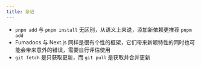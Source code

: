 ```yaml
---
title: 杂记
---
```

- `pnpm add` 与 `pnpm install` 无区别，从语义上来说，添加新依赖更推荐 `pnpm add`
- Fumadocs 与 Next.js 同样是很有个性的框架，它们带来新颖特性的同时也可能会带来意外的错误，需要自行评估使用
- `git fetch` 是只获取更新，而 `git pull` 是获取并合并更新
